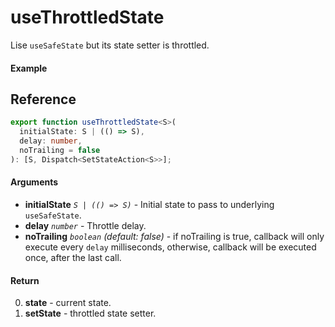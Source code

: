 
<Meta title="State/useThrottledState" component={Example} />

# useThrottledState

Lise `useSafeState` but its state setter is throttled.

#### Example

<Canvas>
  <Story story={Example} inline />
</Canvas>

## Reference

```ts
export function useThrottledState<S>(
  initialState: S | (() => S),
  delay: number,
  noTrailing = false
): [S, Dispatch<SetStateAction<S>>];
```

#### Arguments

- **initialState** _`S | (() => S)`_ - Initial state to pass to underlying `useSafeState`.
- **delay** _`number`_ - Throttle delay.
- **noTrailing** _`boolean`_ _(default: false)_ - if noTrailing is true, callback will only execute
every `delay` milliseconds, otherwise, callback will be executed once, after the last call.

#### Return

0. **state** - current state.
1. **setState** - throttled state setter.

